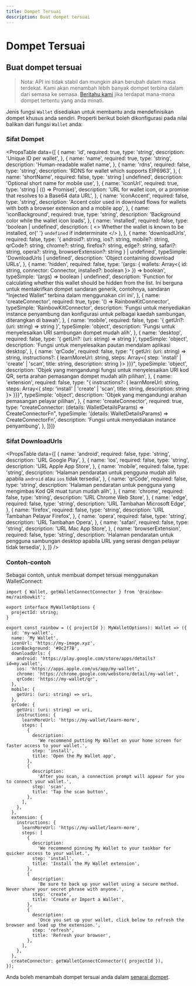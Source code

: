 ```yaml
---
title: Dompet Tersuai
description: Buat dompet tersuai
---
```


# Dompet Tersuai

## Buat dompet tersuai

> Nota: API ini tidak stabil dan mungkin akan berubah dalam masa terdekat. Kami akan menambah lebih banyak dompet terbina dalam dari semasa ke semasa. [Beritahu kami](https://github.com/rainbow-me/rainbowkit/issues) jika terdapat mana-mana dompet tertentu yang anda minati.

Jenis fungsi `Wallet` disediakan untuk membantu anda mendefinisikan dompet khusus anda sendiri. Properti berikut boleh dikonfigurasi pada nilai balikan dari fungsi `Wallet` anda:

### Sifat Dompet

<PropsTable
  data={[
    {
      name: 'id',
      required: true,
      type: 'string',
      description: 'Unique ID per wallet',
    },
    {
      name: 'name',
      required: true,
      type: 'string',
      description: 'Human-readable wallet name',
    },
    {
      name: 'rdns',
      required: false,
      type: 'string',
      description: 'RDNS for wallet which supports EIP6963',
    },
    {
      name: 'shortName',
      required: false,
      type: 'string | undefined',
      description: 'Optional short name for mobile use',
    },
    {
      name: 'iconUrl',
      required: true,
      type: 'string | (() => Promise<string>)',
      description:
        'URL for wallet icon, or a promise that resolves to a Base64 data URL',
    },
    {
      name: 'iconAccent',
      required: false,
      type: 'string',
      description:
        'Accent color used in download flows for wallets with both a browser extension and a mobile app',
    },
    {
      name: 'iconBackground',
      required: true,
      type: 'string',
      description: 'Background color while the wallet icon loads',
    },
    {
      name: 'installed',
      required: false,
      type: 'boolean | undefined',
      description: (
        <>
          Whether the wallet is known to be installed, or{' '}
          <code>undefined</code> if indeterminate
        </>
      ),
    },
    {
      name: 'downloadUrls',
      required: false,
      type: '{ android?: string, ios?: string, mobile?: string, qrCode?: string, chrome?: string, firefox?: string, edge?: string, safari?: string, opera?: string, browserExtension?: string } | undefined',
      typeSimple: 'DownloadUrls | undefined',
      description: 'Object containing download URLs',
    },
    {
      name: 'hidden',
      required: false,
      type: '(args: { wallets: Array<{ id: string, connector: Connector, installed?: boolean }> }) => boolean',
      typeSimple: '(args) => boolean | undefined',
      description:
        'Function for calculating whether this wallet should be hidden from the list. Ini berguna untuk mentakrifkan dompet sandaran generik, contohnya, sandaran "Injected Wallet" terbina dalam menggunakan ciri ini',
    },
    {
      name: 'createConnector',
      required: true,
      type: '() => RainbowKitConnector',
      typeSimple: 'RainbowKitConnector',
      description:
        'Fungsi untuk menyediakan instance penyambung dan konfigurasi untuk pelbagai kaedah sambungan, diterangkan di bawah',
    },
    {
      name: 'mobile',
      required: false,
      type: '{ getUri?: (uri: string) => string }',
      typeSimple: 'object',
      description:
        'Fungsi untuk menyelesaikan URI sambungan dompet mudah alih',
    },
    {
      name: 'desktop',
      required: false,
      type: '{ getUri?: (uri: string) => string }',
      typeSimple: 'object',
      description: 'Fungsi untuk menyelesaikan pautan mendalam aplikasi desktop',
    },
    {
      name: 'qrCode',
      required: false,
      type: "{ getUri: (uri: string) => string, instructions?: { learnMoreUrl: string, steps: Array<{ step: 'install' | 'create' | 'scan', title: string, description: string }> }}}",
      typeSimple: 'object',
      description:
        'Objek yang mengandungi fungsi untuk menyelesaikan URI kod QR, serta arahan pemasangan dompet mudah alih pilihan',
    },
    {
      name: 'extension',
      required: false,
      type: "{ instructions?: { learnMoreUrl: string, steps: Array<{ step: 'install' | 'create' | 'scan', title: string, description: string }> }}}",
      typeSimple: 'object',
      description:
        'Objek yang mengandungi arahan pemasangan pelayar pilihan',
    },
    {
      name: 'createConnector',
      required: true,
      type: "createConnector: (details: WalletDetailsParams) => CreateConnectorFn",
      typeSimple: '(details: WalletDetailsParams) => CreateConnectorFn',
      description: 'Fungsi untuk menyediakan instance penyambung',
    },
  ]}]}

### Sifat DownloadUrls

<PropsTable
  data={[
    {
      name: 'android',
      required: false,
      type: 'string',
      description: 'URL Google Play',
    },
    {
      name: 'ios',
      required: false,
      type: 'string',
      description: 'URL Apple App Store',
    },
    {
      name: 'mobile',
      required: false,
      type: 'string',
      description:
        'Halaman pendaratan untuk pengguna mudah alih apabila `android` atau `ios` tidak tersedia',
    },
    {
      name: 'qrCode',
      required: false,
      type: 'string',
      description:
        'Halaman pendaratan untuk pengguna yang mengimbas Kod QR muat turun mudah alih',
    },
    {
      name: 'chrome',
      required: false,
      type: 'string',
      description: 'URL Chrome Web Store',
    },
    {
      name: 'edge',
      required: false,
      type: 'string',
      description: 'URL Tambahan Microsoft Edge',
    },
    {
      name: 'firefox',
      required: false,
      type: 'string',
      description: 'URL Tambahan Pelayar Firefox',
    },
    {
      name: 'opera',
      required: false,
      type: 'string',
      description: 'URL Tambahan Opera',
    },
    {
      name: 'safari',
      required: false,
      type: 'string',
      description: 'URL Mac App Store',
    },
    {
      name: 'browserExtension',
      required: false,
      type: 'string',
      description:
        'Halaman pendaratan untuk pengguna sambungan desktop apabila URL yang serasi dengan pelayar tidak tersedia',
    },
  ]}
/>

### Contoh-contoh

Sebagai contoh, untuk membuat dompet tersuai menggunakan WalletConnect:

```tsx
import { Wallet, getWalletConnectConnector } from '@rainbow-me/rainbowkit';

export interface MyWalletOptions {
  projectId: string;
}

export const rainbow = ({ projectId }: MyWalletOptions): Wallet => ({
  id: 'my-wallet',
  name: 'My Wallet',
  iconUrl: 'https://my-image.xyz',
  iconBackground: '#0c2f78',
  downloadUrls: {
    android: 'https://play.google.com/store/apps/details?id=my.wallet',
    ios: 'https://apps.apple.com/us/app/my-wallet',
    chrome: 'https://chrome.google.com/webstore/detail/my-wallet',
    qrCode: 'https://my-wallet/qr',
  },
  mobile: {
    getUri: (uri: string) => uri,
  },
  qrCode: {
    getUri: (uri: string) => uri,
    instructions: {
      learnMoreUrl: 'https://my-wallet/learn-more',
      steps: [
        {
          description:
            'We recommend putting My Wallet on your home screen for faster access to your wallet.',
          step: 'install',
          title: 'Open the My Wallet app',
        },
        {
          description:
            'After you scan, a connection prompt will appear for you to connect your wallet.',
          step: 'scan',
          title: 'Tap the scan button',
        },
      ],
    },
  },
  extension: {
    instructions: {
      learnMoreUrl: 'https://my-wallet/learn-more',
      steps: [
        {
          description:
            'We recommend pinning My Wallet to your taskbar for quicker access to your wallet.',
          step: 'install',
          title: 'Install the My Wallet extension',
        },
        {
          description:
            'Be sure to back up your wallet using a secure method. Never share your secret phrase with anyone.',
          step: 'create',
          title: 'Create or Import a Wallet',
        },
        {
          description:
            'Once you set up your wallet, click below to refresh the browser and load up the extension.',
          step: 'refresh',
          title: 'Refresh your browser',
        },
      ],
    },
  },
  createConnector: getWalletConnectConnector({ projectId }),
});
```

Anda boleh menambah dompet tersuai anda dalam [senarai dompet](/docs/custom-wallet-list).
